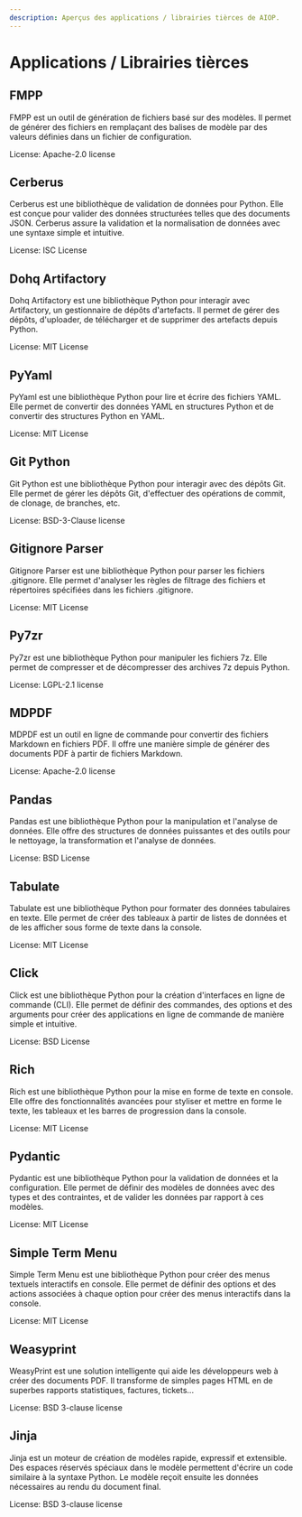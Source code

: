 ```yaml
---
description: Aperçus des applications / librairies tièrces de AIOP.
---
```



# Applications / Librairies tièrces

## FMPP

FMPP est un outil de génération de fichiers basé sur des modèles. Il permet de générer des fichiers en remplaçant des balises de modèle par des valeurs définies dans un fichier de configuration.

License: Apache-2.0 license

<Cards>
  <Card title="Voir le site" href="https://fmpp.sourceforge.net/license.html" target="_blank" arrow/>
</Cards>

## Cerberus

Cerberus est une bibliothèque de validation de données pour Python. Elle est conçue pour valider des données structurées telles que des documents JSON. Cerberus assure la validation et la normalisation de données avec une syntaxe simple et intuitive.

License: ISC License

<Cards>
  <Card title="Voir le site" href="https://docs.python-cerberus.org/" target="_blank" arrow/>
</Cards>

## Dohq Artifactory

Dohq Artifactory est une bibliothèque Python pour interagir avec Artifactory, un gestionnaire de dépôts d'artefacts. Il permet de gérer des dépôts, d'uploader, de télécharger et de supprimer des artefacts depuis Python.

License: MIT License

<Cards>
  <Card title="Voir le site" href="https://github.com/devopshq/artifactory" target="_blank" arrow/>
</Cards>

## PyYaml

PyYaml est une bibliothèque Python pour lire et écrire des fichiers YAML. Elle permet de convertir des données YAML en structures Python et de convertir des structures Python en YAML.

License: MIT License

<Cards>
  <Card title="Voir le site" href="https://pyyaml.org/" target="_blank" arrow/>
</Cards>

## Git Python

Git Python est une bibliothèque Python pour interagir avec des dépôts Git. Elle permet de gérer les dépôts Git, d'effectuer des opérations de commit, de clonage, de branches, etc.

License: BSD-3-Clause license

<Cards>
  <Card title="Voir le site" href="https://gitpython.readthedocs.io/en/stable/tutorial.html" target="_blank" arrow/>
</Cards>

## Gitignore Parser

Gitignore Parser est une bibliothèque Python pour parser les fichiers .gitignore. Elle permet d'analyser les règles de filtrage des fichiers et répertoires spécifiées dans les fichiers .gitignore.

License: MIT License

<Cards>
  <Card title="Voir le site" href="https://github.com/mherrmann/gitignore_parser" target="_blank" arrow/>
</Cards>

## Py7zr

Py7zr est une bibliothèque Python pour manipuler les fichiers 7z. Elle permet de compresser et de décompresser des archives 7z depuis Python.

License:  LGPL-2.1 license

<Cards>
  <Card title="Voir le site" href="https://py7zr.readthedocs.io/en/latest/user_guide.html" target="_blank" arrow/>
</Cards>

## MDPDF

MDPDF est un outil en ligne de commande pour convertir des fichiers Markdown en fichiers PDF. Il offre une manière simple de générer des documents PDF à partir de fichiers Markdown.

License: Apache-2.0 license

<Cards>
  <Card title="Voir le site" href="https://github.com/BlueHatbRit/mdpdf" target="_blank" arrow/>
</Cards>

## Pandas

Pandas est une bibliothèque Python pour la manipulation et l'analyse de données. Elle offre des structures de données puissantes et des outils pour le nettoyage, la transformation et l'analyse de données.

License: BSD License

<Cards>
  <Card title="Voir le site" href="https://pandas.pydata.org/" target="_blank" arrow/>
</Cards>

## Tabulate

Tabulate est une bibliothèque Python pour formater des données tabulaires en texte. Elle permet de créer des tableaux à partir de listes de données et de les afficher sous forme de texte dans la console.

License: MIT License

<Cards>
  <Card title="Voir le site" href="https://github.com/astanin/python-tabulate" target="_blank" arrow/>
</Cards>

## Click

Click est une bibliothèque Python pour la création d'interfaces en ligne de commande (CLI). Elle permet de définir des commandes, des options et des arguments pour créer des applications en ligne de commande de manière simple et intuitive.

License: BSD License

<Cards>
  <Card title="Voir le site" href="https://click.palletsprojects.com/en/8.1.x/" target="_blank" arrow/>
</Cards>

## Rich

Rich est une bibliothèque Python pour la mise en forme de texte en console. Elle offre des fonctionnalités avancées pour styliser et mettre en forme le texte, les tableaux et les barres de progression dans la console.

License: MIT License

<Cards>
  <Card title="Voir le site" href="https://rich.readthedocs.io/en/stable/introduction.html" target="_blank" arrow/>
</Cards>

## Pydantic

Pydantic est une bibliothèque Python pour la validation de données et la configuration. Elle permet de définir des modèles de données avec des types et des contraintes, et de valider les données par rapport à ces modèles.

License: MIT License

<Cards>
  <Card title="Voir le site" href="https://docs.pydantic.dev/latest/" target="_blank" arrow/>
</Cards>

## Simple Term Menu

Simple Term Menu est une bibliothèque Python pour créer des menus textuels interactifs en console. Elle permet de définir des options et des actions associées à chaque option pour créer des menus interactifs dans la console.

License: MIT License

<Cards>
  <Card title="Voir le site" href="https://github.com/IngoMeyer441/simple-term-menu" target="_blank" arrow/>
</Cards>

## Weasyprint

WeasyPrint est une solution intelligente qui aide les développeurs web à créer des documents PDF. Il transforme de simples pages HTML en de superbes rapports statistiques, factures, tickets...

License: BSD 3-clause license

<Cards>
  <Card title="Voir le site" href="https://doc.courtbouillon.org/weasyprint/stable/index.html" target="_blank" arrow/>
</Cards>

## Jinja

Jinja est un moteur de création de modèles rapide, expressif et extensible. Des espaces réservés spéciaux dans le modèle permettent d'écrire un code similaire à la syntaxe Python. Le modèle reçoit ensuite les données nécessaires au rendu du document final.

License: BSD 3-clause license

<Cards>
  <Card title="Voir le site" href="https://jinja.palletsprojects.com/en/3.1.x/" target="_blank" arrow/>
</Cards>
